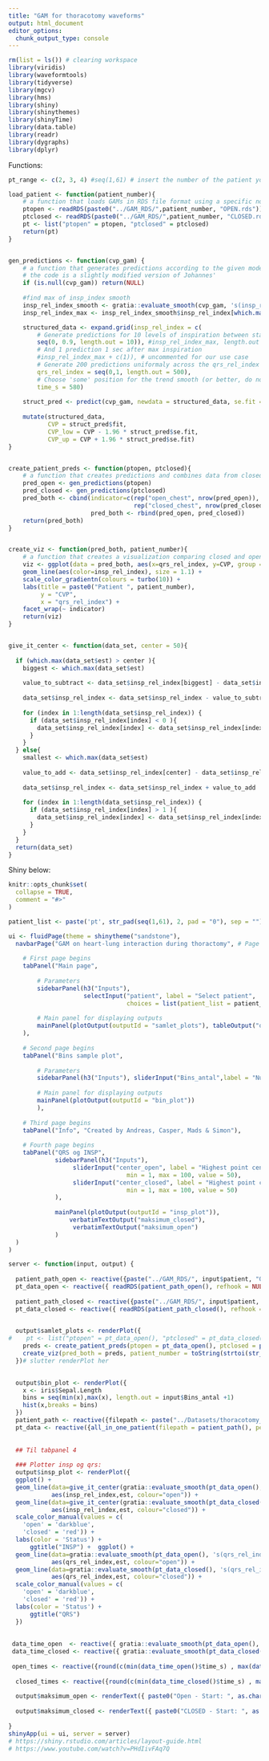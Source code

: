 ```yaml
---
title: "GAM for thoracotomy waveforms"
output: html_document
editor_options: 
  chunk_output_type: console
---
```


```r
rm(list = ls()) # clearing workspace
library(viridis)
library(waveformtools)
library(tidyverse)
library(mgcv)
library(hms)
library(shiny)
library(shinythemes)
library(shinyTime)
library(data.table)
library(readr)
library(dygraphs)
library(dplyr)
```

Functions:

```r
pt_range <- c(2, 3, 4) #seq(1,61) # insert the number of the patient you want to visualize

load_patient <- function(patient_number){
    # a function that loads GAMs in RDS file format using a specific nomenclature
    ptopen <- readRDS(paste0("../GAM_RDS/",patient_number, "OPEN.rds"))
    ptclosed <- readRDS(paste0("../GAM_RDS/",patient_number, "CLOSED.rds"))
    pt <- list("ptopen" = ptopen, "ptclosed" = ptclosed)
    return(pt)
}


gen_predictions <- function(cvp_gam) {
    # a function that generates predictions according to the given model
    # the code is a slightly modified version of Johannes'
    if (is.null(cvp_gam)) return(NULL)
    
    #find max of insp_index smooth
    insp_rel_index_smooth <- gratia::evaluate_smooth(cvp_gam, 's(insp_rel_index)')
    insp_rel_index_max <- insp_rel_index_smooth$insp_rel_index[which.max(insp_rel_index_smooth$est)]

    structured_data <- expand.grid(insp_rel_index = c(
        # Generate predictions for 10 levels of inspiration between start and max inspiration
        seq(0, 0.9, length.out = 10)), #insp_rel_index_max, length.out = 10)), 
        # And 1 prediction 1 sec after max inspiration                                      
        #insp_rel_index_max + c(1)), # uncommented for our use case
        # Generate 200 predictions uniformaly across the qrs_rel_index (to get a smooth line)
        qrs_rel_index = seq(0,1, length.out = 500),
        # Choose 'some' position for the trend smooth (or better, do not include it in the prediction)
        time_s = 580)
    
    struct_pred <- predict(cvp_gam, newdata = structured_data, se.fit = TRUE, exclude='s(time_s)') 
    
    mutate(structured_data, 
           CVP = struct_pred$fit,
           CVP_low = CVP - 1.96 * struct_pred$se.fit,
           CVP_up = CVP + 1.96 * struct_pred$se.fit)
}


create_patient_preds <- function(ptopen, ptclosed){
    # a function that creates predictions and combines data from closed and open chest into one data frame 
    pred_open <- gen_predictions(ptopen)
    pred_closed <- gen_predictions(ptclosed)
    pred_both <- cbind(indicator=c(rep("open_chest", nrow(pred_open)),
                                   rep("closed_chest", nrow(pred_closed))),
                       pred_both <- rbind(pred_open, pred_closed))
    return(pred_both)
}


create_viz <- function(pred_both, patient_number){
    # a function that creates a visualization comparing closed and open predictions  
    viz <- ggplot(data = pred_both, aes(x=qrs_rel_index, y=CVP, group = insp_rel_index)) +
    geom_line(aes(color=insp_rel_index), size = 1.1) +
    scale_color_gradientn(colours = turbo(10)) +
    labs(title = paste0("Patient ", patient_number),
         y = "CVP",
         x = "qrs_rel_index") +
    facet_wrap(~ indicator)
    return(viz)
}


give_it_center <- function(data_set, center = 50){
  
  if (which.max(data_set$est) > center ){
    biggest <- which.max(data_set$est)
    
    value_to_subtract <- data_set$insp_rel_index[biggest] - data_set$insp_rel_index[center]
    
    data_set$insp_rel_index <- data_set$insp_rel_index - value_to_subtract
  
    for (index in 1:length(data_set$insp_rel_index)) {
      if (data_set$insp_rel_index[index] < 0 ){
        data_set$insp_rel_index[index] <- data_set$insp_rel_index[index] +1
      }
    }
  } else{
    smallest <- which.max(data_set$est)
    
    value_to_add <- data_set$insp_rel_index[center] - data_set$insp_rel_index[smallest]
    
    data_set$insp_rel_index <- data_set$insp_rel_index + value_to_add
  
    for (index in 1:length(data_set$insp_rel_index)) {
      if (data_set$insp_rel_index[index] > 1 ){
        data_set$insp_rel_index[index] <- data_set$insp_rel_index[index] -1
      }
    }
  }
  return(data_set)
}
```



Shiny below:

```r
knitr::opts_chunk$set(
  collapse = TRUE,
  comment = "#>"
)

patient_list <- paste('pt', str_pad(seq(1,61), 2, pad = "0"), sep = "")

ui <- fluidPage(theme = shinytheme("sandstone"),
  navbarPage("GAM on heart-lung interaction during thoractomy", # Page header
    
    # First page begins
    tabPanel("Main page",
        
        # Parameters
        sidebarPanel(h3("Inputs"),
                     selectInput("patient", label = "Select patient", 
                                 choices = list(patient_list = patient_list),  selected = "pt02")),
          
        # Main panel for displaying outputs
        mainPanel(plotOutput(outputId = "samlet_plots"), tableOutput("oversigt_tabel"))
    ), 
  
    # Second page begins
    tabPanel("Bins sample plot",
        
        # Parameters
        sidebarPanel(h3("Inputs"), sliderInput("Bins_antal",label = "Number of bins", min = 1, max = 100, value = 50),),
        
        # Main panel for displaying outputs
        mainPanel(plotOutput(outputId = "bin_plot"))
        ),
    
    # Third page begins
    tabPanel("Info", "Created by Andreas, Casper, Mads & Simon"),
    
    # Fourth page begins
    tabPanel("QRS og INSP",
             sidebarPanel(h3("Inputs"),
                  sliderInput("center_open", label = "Highest point center open",
                                 min = 1, max = 100, value = 50),
                  sliderInput("center_closed", label = "Highest point center closed",
                                 min = 1, max = 100, value = 50)
             ),
             
             mainPanel(plotOutput(outputId = "insp_plot")),
                 verbatimTextOutput("maksimum_closed"),
                  verbatimTextOutput("maksimum_open")
             )
  )
)

server <- function(input, output) {
  
  patient_path_open <- reactive({paste("../GAM_RDS/", input$patient, "OPEN.rds",sep="") })
  pt_data_open <- reactive({ readRDS(patient_path_open(), refhook = NULL) })
  
  patient_path_closed <- reactive({paste("../GAM_RDS/", input$patient, "CLOSED.rds",sep="") })
  pt_data_closed <- reactive({ readRDS(patient_path_closed(), refhook = NULL) })

  
  output$samlet_plots <- renderPlot({
#    pt <- list("ptopen" = pt_data_open(), "ptclosed" = pt_data_closed())
    preds <- create_patient_preds(ptopen = pt_data_open(), ptclosed = pt_data_closed())
    create_viz(pred_both = preds, patient_number = toString(strtoi(str_sub(input$patient,-2))))
  })# slutter renderPlot her
  

  output$bin_plot <- renderPlot({
    x <- iris$Sepal.Length
    bins = seq(min(x),max(x), length.out = input$Bins_antal +1)
    hist(x,breaks = bins)
  })
  patient_path <- reactive({filepath <- paste("../Datasets/thoracotomy_waveforms/", input$patient, ".RDS",sep="") })
  pt_data <- reactive({all_in_one_patient(filepath = patient_path(), period = input$option_chest)})
  
  
  ## Til tabpanel 4
  
  ### Plotter insp og qrs:
  output$insp_plot <- renderPlot({
  ggplot() +
  geom_line(data=give_it_center(gratia::evaluate_smooth(pt_data_open(), 's(insp_rel_index)'),input$center_open),
            aes(insp_rel_index,est, colour="open")) +
  geom_line(data=give_it_center(gratia::evaluate_smooth(pt_data_closed(), 's(insp_rel_index)'),input$center_closed),
            aes(insp_rel_index,est, colour="closed")) +
  scale_color_manual(values = c(
    'open' = 'darkblue',
    'closed' = 'red')) +
  labs(color = 'Status') +
      ggtitle("INSP") +  ggplot() +
  geom_line(data=gratia::evaluate_smooth(pt_data_open(), 's(qrs_rel_index)'),
            aes(qrs_rel_index,est, colour="open")) +
  geom_line(data=gratia::evaluate_smooth(pt_data_closed(), 's(qrs_rel_index)'),
            aes(qrs_rel_index,est, colour="closed")) +
  scale_color_manual(values = c(
    'open' = 'darkblue',
    'closed' = 'red')) +
  labs(color = 'Status') +
      ggtitle("QRS")
  })
  
  
 data_time_open  <- reactive({ gratia::evaluate_smooth(pt_data_open(),   's(time_s)')})
 data_time_closed <- reactive({ gratia::evaluate_smooth(pt_data_closed(), 's(time_s)')})
  
 open_times <- reactive({round(c(min(data_time_open()$time_s) , max(data_time_open()$time_s), max(data_time_open()$time_s) - min(data_time_open()$time_s)),2)})
  
  closed_times <- reactive({round(c(min(data_time_closed()$time_s) , max(data_time_closed()$time_s), max(data_time_closed()$time_s) - min(data_time_closed()$time_s)),2)})
  
  output$maksimum_open <- renderText({ paste0("Open - Start: ", as.character(open_times()[1]), " Slut: ", as.character(open_times()[2]), " Diff: ", as.character(open_times()[3])) })
  
  output$maksimum_closed <- renderText({ paste0("CLOSED - Start: ", as.character(closed_times()[1]), " Slut: ", as.character(closed_times()[2]), " Diff: ", as.character(closed_times()[3])) })
  
}
shinyApp(ui = ui, server = server)
# https://shiny.rstudio.com/articles/layout-guide.html
# https://www.youtube.com/watch?v=PHdIivFAq7Q
```
